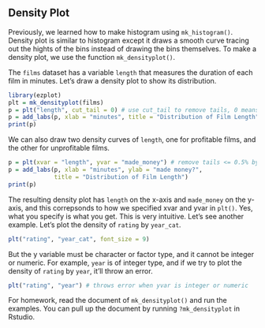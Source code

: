 ## Density Plot

Previously, we learned how to make histogram using `mk_histogram()`. 
Density plot is similar to histogram except it draws a smooth curve tracing out 
the hights of the bins instead of drawing the bins themselves. 
To make a density plot, we use the function `mk_densityplot()`. 

The `films` dataset has a variable `length` that measures the duration of each 
film in minutes. Let's draw a density plot to show its distribution. 
```r
library(ezplot)
plt = mk_densityplot(films)
p = plt("length", cut_tail = 0) # use cut_tail to remove tails, 0 means not removing any
p = add_labs(p, xlab = "minutes", title = "Distribution of Film Length")
print(p)
```

We can also draw two density curves of `length`, one for profitable films, 
and the other for unprofitable films.
```r
p = plt(xvar = "length", yvar = "made_money") # remove tails <= 0.5% by default
p = add_labs(p, xlab = "minutes", ylab = "made money?",
             title = "Distribution of Film Length")
print(p)
```

The resulting density plot has `length` on the x-axis and `made_money` on the
y-axis, and this correpsonds to how we specified xvar and yvar in `plt()`. Yes,
what you specify is what you get. This is very intuitive. Let's see another
example. Let's plot the density of `rating` by `year_cat`.
```r
plt("rating", "year_cat", font_size = 9) 
```

But the y variable must be character or factor type, and it cannot be integer
or numeric. For example, `year` is of integer type, and if we try to plot the
density of `rating` by `year`, it'll throw an error.
```r
plt("rating", "year") # throws error when yvar is integer or numeric
```

For homework, read the document of `mk_densityplot()` and run the examples. 
You can pull up the document by running `?mk_densityplot` in Rstudio. 
